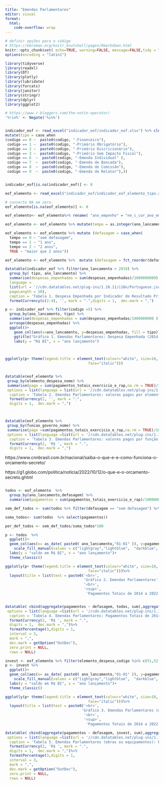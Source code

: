 ```yaml
---
title: "Emendas Parlamentares"
editor: visual
format:
  html:
    code-overflow: wrap
---
```


```r
# definir opções para o código
# https://kbroman.org/knitr_knutshell/pages/Rmarkdown.html
knitr::opts_chunk$set( echo=TRUE, warning=FALSE, message=FALSE,tidy = "styler")
options(encoding = "latin1")
```

```r
library(tidyverse)
library(readxl)
library(DT)
library(plotly)
library(lubridate)
library(forcats)
library(janitor)
library(stringr)
library(dplyr)
library(ggplot2)
```

```r


# https://www.r-bloggers.com/the-notin-operator/
'%!in%' <- Negate('%in%')


indicador_eof <- read_excel("indicador_eof/indicador_eof.xlsx") %>% clean_names() %>% head(-1) %>%
mutate(tipo = case_when
(codigo == 0 ~  paste0(codigo, "-Financeiro"),
 codigo == 1 ~  paste0(codigo, "-Primário Obrigatório"),
 codigo == 2 ~  paste0(codigo, "-Primário Discricionário"),
 codigo == 3 ~  paste0(codigo, "-Primário Sem Impacto Fiscal"),
 codigo == 6  ~  paste0(codigo, "-Emenda Individual" ),
 codigo == 7  ~  paste0(codigo, "-Emenda de Bancada"),
 codigo == 8  ~  paste0(codigo, "-Emenda de Comissão"),
 codigo == 9  ~  paste0(codigo, "-Emenda de Relator"),))


indicador_eof[is.na(indicador_eof)] <- 0

eof_elemento <- read_excel("indicador_eof/indicador_eof_elemento_tipo.xlsx", skip = 5) %>% clean_names() %>% head(-1)

# converte NA em zero.
eof_elemento[is.na(eof_elemento)] <- 0

eof_elemento<- eof_elemento%>% rename( "ano_empenho" = "ne_c_cor_ano_emissao" )

eof_elemento <- eof_elemento %>% mutate(tempo = as.integer(ano_lancamento)-as.integer(ano_empenho))

eof_elemento <- eof_elemento %>% mutate (defasagem = case_when(
  tempo == 0 ~ "sem defasagem",
  tempo == 1 ~ "1 ano",
  tempo == 2 ~ "2 anos",
  TRUE ~ "maior que 2 anos"))

eof_elemento <- eof_elemento %>%  mutate (defasagem = fct_reorder(defasagem, tempo))


```

```r
datatable(indicador_eof %>% filter(ano_lancamento > 2019) %>% 
  group_by( tipo, ano_lancamento) %>% 
  summarise(despesas_empenhadas = sum(despesas_empenhadas)/1000000000) %>% pivot_wider(names_from = ano_lancamento, values_from = despesas_empenhadas), options = list(
  language =
  list(url = '//cdn.datatables.net/plug-ins/1.10.11/i18n/Portuguese.json'),  
  pageLength = 10),
  caption = 'Tabela 1. Despesa Empenhada por Indicador de Resultado Primário (2020 a 2022 em R$ BI)')%>%
  formatCurrency(c(2:4), '', mark = ".",digits = 1,  dec.mark = ",") 
```

```r

p <- indicador_eof %>% filter(codigo >5) %>% 
  group_by(ano_lancamento, tipo) %>%
  summarise(despesas_empenhadas = sum(despesas_empenhadas/1000000000 )) %>%
  arrange(despesas_empenhadas) %>% 
  ggplot()+ 
    geom_col(aes(x=ano_lancamento, y=despesas_empenhadas, fill = tipo)) +
    ggtitle("Gráfico 1. Emendas Parlamentares: Despesa Empenhada (2014 a 2022)")+
    labs(y = "R$ BI", x = "ano lançamento")
  


ggplotly(p+ theme(legend.title = element_text(colour="white", size=10, 
                                      face="italic")))



```

```r
datatable(eof_elemento %>%
 group_by(elemento_despesa_nome) %>%
 summarise(pago = sum(pagamentos_totais_exercicio_e_rap,na.rm = TRUE)/1000000000) %>% arrange(-pago),
 options = list(language = list(url = '//cdn.datatables.net/plug-ins/1.10.11/i18n/Portuguese.json'),pageLength = 10),
  caption = 'Tabela 2. Emendas Parlamentares: valores pagos por elemento da despesa de 2014 a 2022 (R$ BI)')%>%
  formatCurrency(2, '', mark = ".",
  digits = 1,  dec.mark = ",")




```

```r

datatable(eof_elemento %>%
 group_by(funcao_governo_nome) %>%
 summarise(pago =sum(pagamentos_totais_exercicio_e_rap,na.rm = TRUE)/1000000000) %>% arrange(-pago),
 options = list(language =list(url = '//cdn.datatables.net/plug-ins/1.10.11/i18n/Portuguese.json'), pageLength = 10),
  caption = 'Tabela 3. Emendas Parlamentares: valores pagos por função de 2014 a 2022 (R$ BI)')%>%
  formatCurrency(2, 'R$ ', mark = ".",
  digits = 1,  dec.mark = ",")

```

https://www.cnnbrasil.com.br/nacional/saiba-o-que-e-e-como-funciona-o-orcamento-secreto/

https://g1.globo.com/politica/noticia/2022/10/12/o-que-e-o-orcamento-secreto.ghtml

```r

```

```r

todos <- eof_elemento  %>%
  group_by(ano_lancamento,defasagem) %>%
  summarise(pagamentos = sum(pagamentos_totais_exercicio_e_rap)/1000000000 )

sem_def_todos <- sum(todos %>% filter(defasagem == "sem defasagem") %>% select(pagamentos))

soma_todos<- sum(todos  %>% select(pagamentos))

per_def_todos <- sem_def_todos/soma_todos*100

p <- todos  %>%  
  ggplot()+ 
  geom_col(aes(x= as_date( paste0( ano_lancamento,"01-01" )), y=pagamentos, fill = (defasagem)))+
    scale_fill_manual(values = c("lightgray","lightblue",  "darkblue",  "red"))+
  labs(y = "saldo em R$ BI", x = "ano lançamento")+
  theme_classic()

ggplotly(p+ theme(legend.title = element_text(colour="white", size=10, 
                                      face="italic")))%>%
  layout(title = list(text = paste0('<br>',
                                    'Gráfico 2. Emendas Parlamentares',
                                    '<br>',
                                    '<sup>',
                                     'Pagamentos Totais de 2014 a 2022','</sup>')))



```



```r

datatable( cbind(aggregate(pagamentos ~ defasagem, todos, sum),aggregate(pagamentos ~ defasagem, todos, sum) %>% summarise(percentual = pagamentos/sum(pagamentos)))  ,
 options = list(language =list(url = '//cdn.datatables.net/plug-ins/1.10.11/i18n/Portuguese.json'), pageLength = 10),
  caption = 'Tabela 4. Emendas Parlamentares: Pagamentos Totais de 2014 a 2022 (R$ BI)')%>%
  formatCurrency(2, 'R$ ', mark = ".",
  digits = 1,  dec.mark = ",")%>%
  formatPercentage(3,digits = 1,
  interval = 3,
  mark = ",",
  dec.mark = getOption("OutDec"),
  zero.print = NULL,
  rows = NULL)

```



```r

invest <- eof_elemento %>% filter(elemento_despesa_codigo %in% c(51,52))  %>%  group_by(ano_lancamento,defasagem) %>% summarise(pagamentos = sum(pagamentos_totais_exercicio_e_rap)/1000000000)
p <- invest %>%  
  ggplot()+ 
  geom_col(aes(x= as_date( paste0( ano_lancamento,"01-01" )), y=pagamentos, fill =( defasagem)))+
    scale_fill_manual(values = c("lightgray","lightblue",  "darkblue",  "red"))+
  labs(y = "saldo em R$ BI", x = "ano lançamento")+
  theme_classic()

ggplotly(p+ theme(legend.title = element_text(colour="white", size=10, 
                                      face="italic")))%>%
  layout(title = list(text = paste0('<br>',
                                   'Gráfico 3. Emendas Parlamentares (obras ou equipamentos)',
                                    '<br>',
                                    '<sup>',
                                     'Pagamentos Totais de 2014 a 2022','</sup>')))
```


```r



datatable( cbind(aggregate(pagamentos ~ defasagem, invest, sum),aggregate(pagamentos ~ defasagem, invest, sum) %>% summarise(percentual = pagamentos/sum(pagamentos)))  ,
 options = list(language =list(url = '//cdn.datatables.net/plug-ins/1.10.11/i18n/Portuguese.json'), pageLength = 10),
  caption = 'Tabela 5. Emendas Parlamentares (obras ou equipamentos): Pagamentos Totais de 2014 a 2022 (R$ BI)')%>%
  formatCurrency(2, 'R$ ', mark = ".",
  digits = 1,  dec.mark = ",")%>%
  formatPercentage(3,digits = 1,
  interval = 3,
  mark = ",",
  dec.mark = getOption("OutDec"),
  zero.print = NULL,
  rows = NULL) 
```

